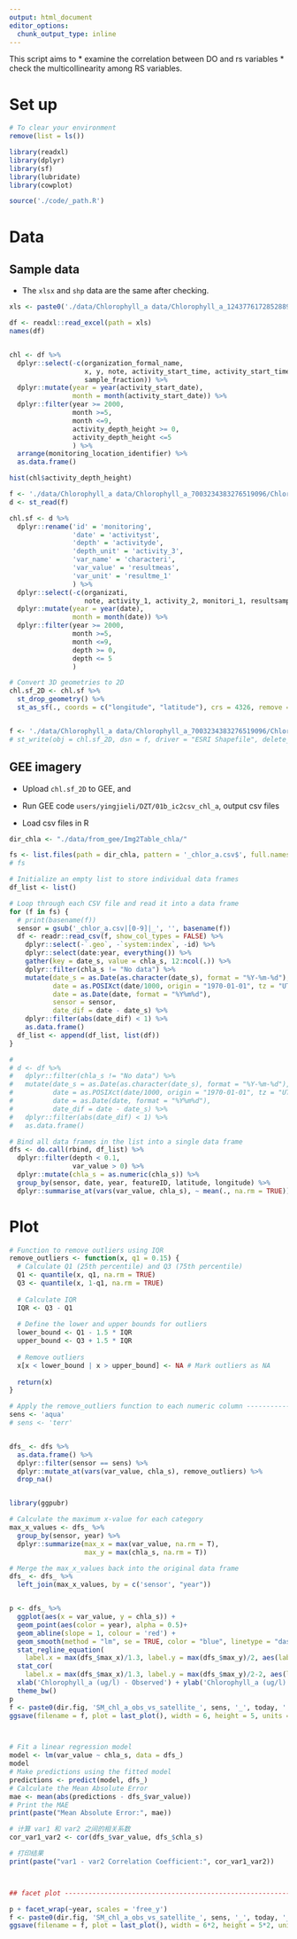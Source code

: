 ```yaml
---
output: html_document
editor_options: 
  chunk_output_type: inline
---
```


This script aims to 
  * examine the correlation between DO and rs variables
  * check the multicollinearity among RS variables. 

# Set up

```r
# To clear your environment
remove(list = ls())

library(readxl)
library(dplyr)
library(sf)
library(lubridate)
library(cowplot)

source('./code/_path.R')
```



# Data

## Sample data

  - The `xlsx` and `shp` data are the same after checking.

```r

xls <- paste0('./data/Chlorophyll_a data/Chlorophyll_a_1243776172852889586.xlsx'); xls

df <- readxl::read_excel(path = xls)
names(df)


chl <- df %>%
  dplyr::select(-c(organization_formal_name, 
                   x, y, note, activity_start_time, activity_start_timezone, monitoring_location_name,
                   sample_fraction)) %>%
  dplyr::mutate(year = year(activity_start_date),
                month = month(activity_start_date)) %>%
  dplyr::filter(year >= 2000, 
                month >=5,
                month <=9,
                activity_depth_height >= 0,
                activity_depth_height <=5
                ) %>%
  arrange(monitoring_location_identifier) %>%
  as.data.frame()

hist(chl$activity_depth_height)
```


```r
f <- './data/Chlorophyll_a data/Chlorophyll_a_7003234383276519096/Chlorophyll_Observation_Points.shp'; f
d <- st_read(f)

chl.sf <- d %>%
  dplyr::rename('id' = 'monitoring',
                'date' = 'activityst',
                'depth' = 'activityde',
                'depth_unit' = 'activity_3', 
                'var_name' = 'characteri', 
                'var_value' = 'resultmeas', 
                'var_unit' = 'resultme_1'
                ) %>%
  dplyr::select(-c(organizati, 
                   note, activity_1, activity_2, monitori_1, resultsamp)) %>%
  dplyr::mutate(year = year(date),
                month = month(date)) %>%
  dplyr::filter(year >= 2000, 
                month >=5,
                month <=9,
                depth >= 0,
                depth <= 5
                ) 

# Convert 3D geometries to 2D
chl.sf_2D <- chl.sf %>%
  st_drop_geometry() %>%
  st_as_sf(., coords = c("longitude", "latitude"), crs = 4326, remove = FALSE)


f <- './data/Chlorophyll_a data/Chlorophyll_a_7003234383276519096/Chlorophyll_Observation_Points_filter.shp'
# st_write(obj = chl.sf_2D, dsn = f, driver = "ESRI Shapefile", delete_dsn = T)
```


## GEE imagery

  - Upload `chl.sf_2D` to GEE, and 

  - Run GEE code `users/yingjieli/DZT/01b_ic2csv_chl_a`, output csv files
  
  - Load csv files in R

```r

dir_chla <- "./data/from_gee/Img2Table_chla/"

fs <- list.files(path = dir_chla, pattern = '_chlor_a.csv$', full.names = T)
# fs

# Initialize an empty list to store individual data frames
df_list <- list()

# Loop through each CSV file and read it into a data frame
for (f in fs) {
  # print(basename(f))
  sensor = gsub('_chlor_a.csv|[0-9]|_', '', basename(f))
  df <- readr::read_csv(f, show_col_types = FALSE) %>%
    dplyr::select(-`.geo`, -`system:index`, -id) %>%
    dplyr::select(date:year, everything()) %>%
    gather(key = date_s, value = chla_s, 12:ncol(.)) %>%
    dplyr::filter(chla_s != "No data") %>%
    mutate(date_s = as.Date(as.character(date_s), format = "%Y-%m-%d"),
           date = as.POSIXct(date/1000, origin = "1970-01-01", tz = "UTC"),
           date = as.Date(date, format = "%Y%m%d"),
           sensor = sensor,
           date_dif = date - date_s) %>%
    dplyr::filter(abs(date_dif) < 1) %>%
    as.data.frame()
  df_list <- append(df_list, list(df))
}

# 
# d <- df %>%
#   dplyr::filter(chla_s != "No data") %>%
#   mutate(date_s = as.Date(as.character(date_s), format = "%Y-%m-%d"),
#          date = as.POSIXct(date/1000, origin = "1970-01-01", tz = "UTC"),
#          date = as.Date(date, format = "%Y%m%d"),
#          date_dif = date - date_s) %>%
#   dplyr::filter(abs(date_dif) < 1) %>%
#   as.data.frame()

# Bind all data frames in the list into a single data frame
dfs <- do.call(rbind, df_list) %>%
  dplyr::filter(depth < 0.1,
                var_value > 0) %>%
  dplyr::mutate(chla_s = as.numeric(chla_s)) %>%
  group_by(sensor, date, year, featureID, latitude, longitude) %>%
  dplyr::summarise_at(vars(var_value, chla_s), ~ mean(., na.rm = TRUE))

```


# Plot

```r
# Function to remove outliers using IQR
remove_outliers <- function(x, q1 = 0.15) {
  # Calculate Q1 (25th percentile) and Q3 (75th percentile)
  Q1 <- quantile(x, q1, na.rm = TRUE)
  Q3 <- quantile(x, 1-q1, na.rm = TRUE)
  
  # Calculate IQR
  IQR <- Q3 - Q1
  
  # Define the lower and upper bounds for outliers
  lower_bound <- Q1 - 1.5 * IQR
  upper_bound <- Q3 + 1.5 * IQR
  
  # Remove outliers
  x[x < lower_bound | x > upper_bound] <- NA # Mark outliers as NA
  
  return(x)
}


```



```r

# Apply the remove_outliers function to each numeric column ------------------------------
sens <- 'aqua'
# sens <- 'terr'


dfs_ <- dfs %>%
  as.data.frame() %>%
  dplyr::filter(sensor == sens) %>%
  dplyr::mutate_at(vars(var_value, chla_s), remove_outliers) %>%
  drop_na()


library(ggpubr)

# Calculate the maximum x-value for each category
max_x_values <- dfs_ %>%
  group_by(sensor, year) %>%
  dplyr::summarize(max_x = max(var_value, na.rm = T),
                   max_y = max(chla_s, na.rm = T))

# Merge the max_x_values back into the original data frame
dfs_ <- dfs_ %>%
  left_join(max_x_values, by = c('sensor', "year"))


p <- dfs_ %>%
  ggplot(aes(x = var_value, y = chla_s)) +
  geom_point(aes(color = year), alpha = 0.5)+
  geom_abline(slope = 1, colour = 'red') +
  geom_smooth(method = "lm", se = TRUE, color = "blue", linetype = "dashed") +
  stat_regline_equation(
    label.x = max(dfs_$max_x)/1.3, label.y = max(dfs_$max_y)/2, aes(label = after_stat(eq.label))) + # Add equation
  stat_cor(
    label.x = max(dfs_$max_x)/1.3, label.y = max(dfs_$max_y)/2-2, aes(label = paste(..rr.label.., sep = "~~~"))) + # Add R² annotation
  xlab('Chlorophyll_a (ug/l) - Observed') + ylab('Chlorophyll_a (ug/l) - MODIS') +
  theme_bw()
p
f <- paste0(dir.fig, 'SM_chl_a_obs_vs_satellite_', sens, '_', today, '.png'); f
ggsave(filename = f, plot = last_plot(), width = 6, height = 5, units = 'in', dpi = 300)



# Fit a linear regression model
model <- lm(var_value ~ chla_s, data = dfs_)
model
# Make predictions using the fitted model
predictions <- predict(model, dfs_)
# Calculate the Mean Absolute Error
mae <- mean(abs(predictions - dfs_$var_value))
# Print the MAE
print(paste("Mean Absolute Error:", mae))

# 计算 var1 和 var2 之间的相关系数
cor_var1_var2 <- cor(dfs_$var_value, dfs_$chla_s)

# 打印结果
print(paste("var1 - var2 Correlation Coefficient:", cor_var1_var2))



## facet plot ----------------------------------------------------------------------------

p + facet_wrap(~year, scales = 'free_y')
f <- paste0(dir.fig, 'SM_chl_a_obs_vs_satellite_', sens, '_', today, '_.png'); f
ggsave(filename = f, plot = last_plot(), width = 6*2, height = 5*2, units = 'in', dpi = 300)
```


